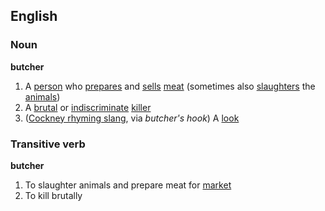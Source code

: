 ==English==
===Noun===
'''butcher'''
{{wikipedia}}
#A [[person]] who [[prepare]]s and [[sell]]s [[meat]] (sometimes also [[slaughter]]s the [[animal]]s)
#A [[brutal]] or [[indiscriminate]] [[killer]]
#([[Cockney rhyming slang]], via ''butcher's hook'') A [[look]]
===Transitive verb===
'''butcher'''
#To slaughter animals and prepare meat for [[market]]
#To kill brutally